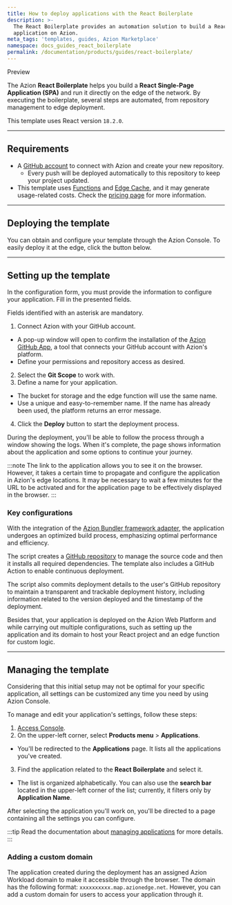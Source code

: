 ```yaml
---
title: How to deploy applications with the React Boilerplate
description: >-
  The React Boilerplate provides an automation solution to build a React
  application on Azion.
meta_tags: 'templates, guides, Azion Marketplace'
namespace: docs_guides_react_boilerplate
permalink: /documentation/products/guides/react-boilerplate/
---
```



<Tag severity="info" client:only="vue">
Preview
</Tag>

The Azion **React Boilerplate** helps you build a **React Single-Page Application (SPA)** and run it directly on the edge of the network. By executing the boilerplate, several steps are automated, from repository management to edge deployment.

This template uses React version `18.2.0`.

---

## Requirements

- A [GitHub account](https://github.com/signup) to connect with Azion and create your new repository.
  - Every push will be deployed automatically to this repository to keep your project updated.
- This template uses [Functions](/en/documentation/products/build/applications/functions/) and [Edge Cache](/en/documentation/products/build/edge-application/edge-cache/), and it may generate usage-related costs. Check the [pricing page](https://www.azion.com/en/pricing/) for more information.

---

## Deploying the template

You can obtain and configure your template through the Azion Console. To easily deploy it at the edge, click the button below.

 <LinkButton
    label="Deploy"
    link="https://console.azion.com/create/react/react-boilerplate"
    icon="ai ai-azion"
    icon-pos="left"
  />

---

## Setting up the template

In the configuration form, you must provide the information to configure your application. Fill in the presented fields. 

Fields identified with an asterisk are mandatory.

1. Connect Azion with your GitHub account.
- A pop-up window will open to confirm the installation of the [Azion GitHub App](https://www.azion.com/en/documentation/products/guides/azion-github-app/), a tool that connects your GitHub account with Azion's platform.
- Define your permissions and repository access as desired.
2. Select the **Git Scope** to work with.
3. Define a name for your application.
- The bucket for storage and the edge function will use the same name.
- Use a unique and easy-to-remember name. If the name has already been used, the platform returns an error message.
4. Click the **Deploy** button to start the deployment process.

During the deployment, you'll be able to follow the process through a window showing the logs. When it's complete, the page shows information about the application and some options to continue your journey.

:::note
The link to the application allows you to see it on the browser. However, it takes a certain time to propagate and configure the application in Azion's edge locations. It may be necessary to wait a few minutes for the URL to be activated and for the application page to be effectively displayed in the browser.
:::

### Key configurations

With the integration of the [Azion Bundler framework adapter](/en/documentation/products/devtools/azion-edge-runtime/frameworks-compatibility/), the application undergoes an optimized build process, emphasizing optimal performance and efficiency.

The script creates a [GitHub repository](https://github.com/aziontech/azion-samples/tree/dev/templates/reactjs-boilerplate) to manage the source code and then it installs all required dependencies. The template also includes a GitHub Action to enable continuous deployment.

The script also commits deployment details to the user's GitHub repository to maintain a transparent and trackable deployment history, including information related to the version deployed and the timestamp of the deployment.

Besides that, your application is deployed on the Azion Web Platform and while carrying out multiple configurations, such as setting up the application and its domain to host your React project and an edge function for custom logic.

---

## Managing the template

Considering that this initial setup may not be optimal for your specific application, all settings can be customized any time you need by using Azion Console.

To manage and edit your application's settings, follow these steps:

1. [Access Console](https://console.azion.com).
2. On the upper-left corner, select **Products menu** > **Applications**.
- You'll be redirected to the **Applications** page. It lists all the applications you've created.
3. Find the application related to the **React Boilerplate** and select it. 
- The list is organized alphabetically. You can also use the **search bar** located in the upper-left corner of the list; currently, it filters only by **Application Name**.

After selecting the application you'll work on, you'll be directed to a page containing all the settings you can configure.

:::tip
Read the documentation about [managing applications](/en/documentation/products/build/applications/first-steps/) for more details.
:::

### Adding a custom domain

The application created during the deployment has an assigned Azion Workload domain to make it accessible through the browser. The domain has the following format: `xxxxxxxxxx.map.azionedge.net`. However, you can add a custom domain for users to access your application through it.


<LinkButton link="/en/documentation/products/build/edge-application/domains/" label="go to Domains reference" severity="secondary" /> 



